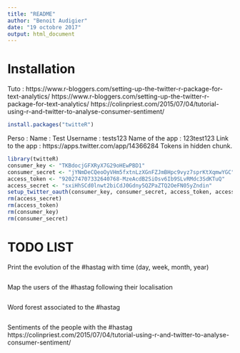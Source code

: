 ```yaml
---
title: "README"
author: "Benoit Audigier"
date: "19 octobre 2017"
output: html_document
---
```


<h1>Installation</h1>

Tuto : https://www.r-bloggers.com/setting-up-the-twitter-r-package-for-text-analytics/
https://www.r-bloggers.com/setting-up-the-twitter-r-package-for-text-analytics/
https://colinpriest.com/2015/07/04/tutorial-using-r-and-twitter-to-analyse-consumer-sentiment/

```r
install.packages("twitteR")
```
Perso : 
Name : Test
Username : tests123
Name of the app : 123test123
Link to the app : https://apps.twitter.com/app/14366284
Tokens in hidden chunk.
```r
library(twitteR)
consumer_key <- "TKBdocjGFXRyX7G29oHEwPBD1"
consumer_secret <- "jYNmDeCQeoOyVHm5fxtnLzXGnFZJmBHpc9vyz7sprKtXqmwYGC"
access_token <- "920274707332640768-MzeAcdB2SiOsv6Ib9SLvRMdc3SdKTuQ"
access_secret <- "sxiHhSCd0lnwt2biCdJ0Gdny5QZPaZTQ2OeFN05yZndin"
setup_twitter_oauth(consumer_key, consumer_secret, access_token, access_secret)
rm(access_secret)
rm(access_token)
rm(consumer_key)
rm(consumer_secret)
```


<h1>TODO LIST</h1>

Print the evolution of the #hastag with time (day, week, month, year)
```r

```


Map the users of the #hastag following their localisation
```r

```

Word forest associated to the #hastag
```r

```

Sentiments of the people with the #hastag
https://colinpriest.com/2015/07/04/tutorial-using-r-and-twitter-to-analyse-consumer-sentiment/



